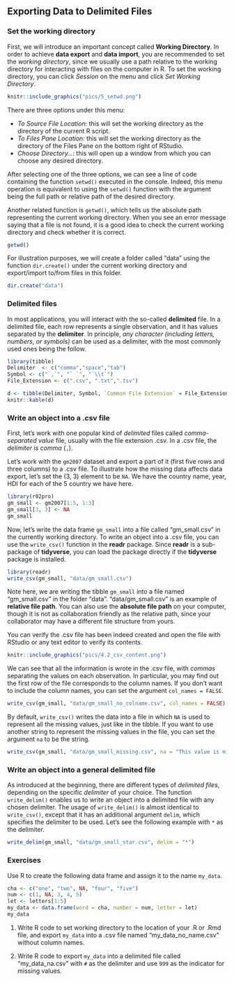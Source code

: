 ## Exporting Data to Delimited Files  {#export-data}

### Set the working directory {#setwd}

First, we will introduce an important concept called **Working Directory**. In order to achieve **data export** and **data import**, you are recommended to set the *working directory*, since we usually use a path relative to the working directory for interacting with files on the computer in R. To set the working directory, you can click *Session* on the menu and click  *Set Working Directory*. 

```r
knitr::include_graphics("pics/5_setwd.png")
```

There are three options under this menu: 

- *To Source File Location*: this will set the working directory as the directory of the current R script. 
- *To Files Pane Location*: this will set the working directory as the directory of the Files Pane on the bottom right of RStudio. 
- *Choose Directory...*: this will open up a window from which you can choose any desired directory. 

After selecting one of the three options, we can see a line of code containing the function `setwd()` executed in the console. Indeed, this menu operation is equivalent to using the `setwd()` function with the argument being the full path or relative path of the desired directory. 

Another related function is `getwd()`, which tells us the absolute path representing the current working directory. When you see an error message saying that a file is not found, it is a good idea to check the current working directory and check whether it is correct. 

```r
getwd()
```

For illustration purposes, we will create a folder called "data" using the function `dir.create()` under the current working directory and export/import to/from files in this folder. 

```r
dir.create("data")
```

### Delimited files

In most applications, you will interact with the so-called **delimited** file. In a delimited file, each row represents a single observation, and it has values separated by the **delimiter**. In principle, *any character (including letters, numbers, or symbols)* can be used as a delimiter, with the most commonly used ones being the follow.

```r
library(tibble)
Delimiter  <- c("comma","space","tab")
Symbol <- c("`,`", "` `", "`\\t`")
File_Extension <- c(".csv", ".txt",".tsv")

d <- tibble(Delimiter, Symbol, `Common File Extension` = File_Extension )
knitr::kable(d)
```

### Write an object into a .csv file {#write-csv}

First, let's work with one popular kind of *delimited* files called  *comma-separated value* file, usually with the file extension .csv. In a .csv file, the *delimiter* is *comma* (`,`). 

Let's work with the `gm2007` dataset and export a part of it (first five rows and three columns) to a .csv file. To illustrate how the missing data affects data export, let's set the (3, 3) element to be `NA`. We have the country name, year, HDI for each of the 5 country we have here.

```r
library(r02pro)
gm_small <- gm2007[1:5, 1:3]
gm_small[3, 3] <- NA
gm_small
```

Now, let's write the data frame `gm_small` into a file called "gm_small.csv" in the currently working directory. To write an object into a .csv file, you can use the `write_csv()` function in the **readr** package. Since **readr** is a sub-package of **tidyverse**, you can load the package directly if the **tidyverse** package is installed.

```r
library(readr)
write_csv(gm_small, "data/gm_small.csv")
```

Note here, we are writing the tibble `gm_small` into a file named "gm_small.csv" in the folder "data". "data/gm_small.csv" is an example of **relative file path**. You can also use the **absolute file path** on your computer, though it is not as collaboration friendly as the relative path, since your collaborator may have a different file structure from yours.  

You can verify the .csv file has been indeed created and open the file with RStudio or any text editor to verify its contents. 

```r
knitr::include_graphics("pics/4.2_csv_content.png")
```

We can see that all the information is wrote in the .csv file, with *commas* separating the values on each observation. In particular, you may find out the first row of the file corresponds to the column names. If you don't want to include the column names, you can set the argument `col_names = FALSE`. 

```r
write_csv(gm_small, "data/gm_small_no_colname.csv", col_names = FALSE)
```

By default, `write_csv()` writes the data into a file in which `NA` is used to represent all the missing values, just like in the tibble. If you want to use another string to represent the missing values in the file, you can set the argument `na` to be the string.

```r
write_csv(gm_small, "data/gm_small_missing.csv", na = "This value is missing!")
```

### Write an object into a general delimited file {#write-delim}

As introduced at the beginning, there are different types of *delimited files*, depending on the specific *delimiter* of your choice. The function `write_delim()` enables us to write an object into a delimited file with any chosen delimiter. The usage of `write_delim()` is almost identical to `write_csv()`, except that it has an additional argument `delim`, which specifies the delimiter to be used. Let's see the following example with `*` as the delimiter. 

```r
write_delim(gm_small, "data/gm_small_star.csv", delim = "*")
```

### Exercises

Use R to create the following data frame and assign it to the name `my_data`.

```r
cha <- c("one", "two", NA, "four", "five")
num <- c(1, NA, 3, 4, 5)
let <- letters[1:5]
my_data <- data.frame(word = cha, number = num, letter = let)
my_data
```


1. Write R code to set working directory to the location of your .R or .Rmd file, and export `my_data` into a .csv file named "my_data_no_name.csv" without column names. 


2. Write R code to export `my_data` into a delimited file called "my_data_na.csv" with `#` as the delimiter and use `999` as the indicator for missing values. 

